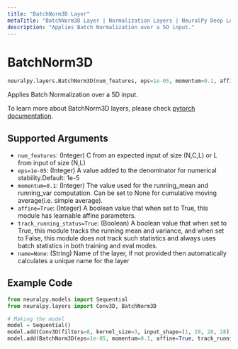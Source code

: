 ```yaml
---
title: "BatchNorm3D Layer"
metaTitle: "BatchNorm3D Layer | Normalization Layers | NeuralPy Deep Learning Library"
description: "Applies Batch Normalization over a 5D input."
---
```


# BatchNorm3D

```python
neuralpy.layers.BatchNorm3D(num_features, eps=1e-05, momentum=0.1, affine=True, track_running_status=True, name=None)
```

Applies Batch Normalization over a 5D input.

To learn more about BatchNorm3D layers, please check [pytorch documentation](https://pytorch.org/docs/stable/nn.html#batchnorm3d).

## Supported Arguments

- `num_features`: (Integer) C from an expected input of size (N,C,L) or L from input of size (N,L)
- `eps=1e-05`: (Integer) A value added to the denominator for numerical stability.Default: 1e-5
- `momentum=0.1`: (Integer) The value used for the running_mean and running_var computation. Can be set to None for cumulative moving average(i.e. simple average).
- `affine=True`: (Integer) A boolean value that when set to True, this module has learnable affine parameters.
- `track_running_status=True`: (Boolean) A boolean value that when set to True, this module tracks the running mean and variance, and when set to False, this module does not track such statistics and always uses batch statistics in both training and eval modes.
- `name=None`: (String) Name of the layer, if not provided then automatically calculates a unique name for the layer

## Example Code

```python
from neuralpy.models import Sequential
from neuralpy.layers import Conv3D, BatchNorm3D

# Making the model
model = Sequential()
model.add(Conv3D(filters=8, kernel_size=3, input_shape=(1, 28, 28, 28), stride=1, name="first cnn"))
model.add(BatchNorm3D(eps=1e-05, momentum=0.1, affine=True, track_running_status=True, name="batch norm"))
```
